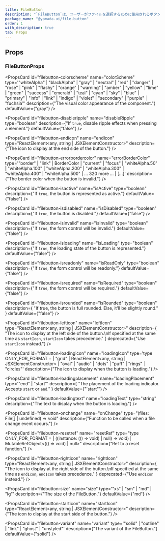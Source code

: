 ```yaml
---
title: FileButton
description: "`FileButton`は、ユーザーがファイルを選択するために使用されるボタンのコンポーネントです。"
package_name: "@yamada-ui/file-button"
order: 1
with_description: true
tab: Props
---
```


## Props

### FileButtonProps

<PropsCard id="filebutton-_accept" name="_accept" type="CSSUIObject" />

<PropsCard id="filebutton-_active" name="_active" type="CSSUIObject" />

<PropsCard id="filebutton-_after" name="_after" type="CSSUIObject" />

<PropsCard id="filebutton-_anylink" name="_anyLink" type="CSSUIObject" />

<PropsCard id="filebutton-_autofill" name="_autofill" type="CSSUIObject" />

<PropsCard id="filebutton-_backdrop" name="_backdrop" type="CSSUIObject" />

<PropsCard id="filebutton-_before" name="_before" type="CSSUIObject" />

<PropsCard id="filebutton-_between" name="_between" type="CSSUIObject" />

<PropsCard id="filebutton-_blank" name="_blank" type="CSSUIObject" />

<PropsCard id="filebutton-_checked" name="_checked" type="CSSUIObject" />

<PropsCard id="filebutton-_cue" name="_cue" type="CSSUIObject" />

<PropsCard id="filebutton-_cueregion" name="_cueRegion" type="CSSUIObject" />

<PropsCard id="filebutton-_dark" name="_dark" type="CSSUIObject" />

<PropsCard id="filebutton-_default" name="_default" type="CSSUIObject" />

<PropsCard id="filebutton-_disabled" name="_disabled" type="CSSUIObject" />

<PropsCard id="filebutton-_empty" name="_empty" type="CSSUIObject" />

<PropsCard id="filebutton-_enabled" name="_enabled" type="CSSUIObject" />

<PropsCard id="filebutton-_end" name="_end" type="CSSUIObject" />

<PropsCard id="filebutton-_even" name="_even" type="CSSUIObject" />

<PropsCard id="filebutton-_expanded" name="_expanded" type="CSSUIObject" />

<PropsCard
  id="filebutton-_fileselector"
  name="_fileSelector"
  type="CSSUIObject"
/>

<PropsCard id="filebutton-_filled" name="_filled" type="CSSUIObject" />

<PropsCard id="filebutton-_first" name="_first" type="CSSUIObject" />

<PropsCard
  id="filebutton-_firstletter"
  name="_firstLetter"
  type="CSSUIObject"
/>

<PropsCard id="filebutton-_firstline" name="_firstLine" type="CSSUIObject" />

<PropsCard id="filebutton-_focus" name="_focus" type="CSSUIObject" />

<PropsCard
  id="filebutton-_focusvisible"
  name="_focusVisible"
  type="CSSUIObject"
/>

<PropsCard
  id="filebutton-_focuswithin"
  name="_focusWithin"
  type="CSSUIObject"
/>

<PropsCard id="filebutton-_fullscreen" name="_fullScreen" type="CSSUIObject" />

<PropsCard id="filebutton-_grabbed" name="_grabbed" type="CSSUIObject" />

<PropsCard
  id="filebutton-_groupaccept"
  name="_groupAccept"
  type="CSSUIObject"
/>

<PropsCard
  id="filebutton-_groupactive"
  name="_groupActive"
  type="CSSUIObject"
/>

<PropsCard id="filebutton-_groupblank" name="_groupBlank" type="CSSUIObject" />

<PropsCard
  id="filebutton-_groupchecked"
  name="_groupChecked"
  type="CSSUIObject"
/>

<PropsCard
  id="filebutton-_groupdisabled"
  name="_groupDisabled"
  type="CSSUIObject"
/>

<PropsCard
  id="filebutton-_groupenabled"
  name="_groupEnabled"
  type="CSSUIObject"
/>

<PropsCard
  id="filebutton-_groupexpanded"
  name="_groupExpanded"
  type="CSSUIObject"
/>

<PropsCard id="filebutton-_groupfocus" name="_groupFocus" type="CSSUIObject" />

<PropsCard
  id="filebutton-_groupfocusvisible"
  name="_groupFocusVisible"
  type="CSSUIObject"
/>

<PropsCard
  id="filebutton-_groupfocuswithin"
  name="_groupFocusWithin"
  type="CSSUIObject"
/>

<PropsCard
  id="filebutton-_groupgrabbed"
  name="_groupGrabbed"
  type="CSSUIObject"
/>

<PropsCard
  id="filebutton-_grouphorizontal"
  name="_groupHorizontal"
  type="CSSUIObject"
/>

<PropsCard id="filebutton-_grouphover" name="_groupHover" type="CSSUIObject" />

<PropsCard id="filebutton-_groupidle" name="_groupIdle" type="CSSUIObject" />

<PropsCard
  id="filebutton-_groupinvalid"
  name="_groupInvalid"
  type="CSSUIObject"
/>

<PropsCard
  id="filebutton-_grouploaded"
  name="_groupLoaded"
  type="CSSUIObject"
/>

<PropsCard
  id="filebutton-_grouploading"
  name="_groupLoading"
  type="CSSUIObject"
/>

<PropsCard
  id="filebutton-_groupoptional"
  name="_groupOptional"
  type="CSSUIObject"
/>

<PropsCard
  id="filebutton-_groupplaceholdershown"
  name="_groupPlaceholderShown"
  type="CSSUIObject"
/>

<PropsCard
  id="filebutton-_grouppressed"
  name="_groupPressed"
  type="CSSUIObject"
/>

<PropsCard
  id="filebutton-_groupreadonly"
  name="_groupReadOnly"
  type="CSSUIObject"
/>

<PropsCard
  id="filebutton-_groupreadwrite"
  name="_groupReadWrite"
  type="CSSUIObject"
/>

<PropsCard
  id="filebutton-_groupreject"
  name="_groupReject"
  type="CSSUIObject"
/>

<PropsCard
  id="filebutton-_grouprequired"
  name="_groupRequired"
  type="CSSUIObject"
/>

<PropsCard
  id="filebutton-_groupselected"
  name="_groupSelected"
  type="CSSUIObject"
/>

<PropsCard
  id="filebutton-_groupuserinvalid"
  name="_groupUserInvalid"
  type="CSSUIObject"
/>

<PropsCard id="filebutton-_groupvalid" name="_groupValid" type="CSSUIObject" />

<PropsCard
  id="filebutton-_groupvertical"
  name="_groupVertical"
  type="CSSUIObject"
/>

<PropsCard id="filebutton-_hidden" name="_hidden" type="CSSUIObject" />

<PropsCard id="filebutton-_holiday" name="_holiday" type="CSSUIObject" />

<PropsCard id="filebutton-_horizontal" name="_horizontal" type="CSSUIObject" />

<PropsCard id="filebutton-_hover" name="_hover" type="CSSUIObject" />

<PropsCard id="filebutton-_idle" name="_idle" type="CSSUIObject" />

<PropsCard
  id="filebutton-_indeterminate"
  name="_indeterminate"
  type="CSSUIObject"
/>

<PropsCard id="filebutton-_inrange" name="_inRange" type="CSSUIObject" />

<PropsCard id="filebutton-_invalid" name="_invalid" type="CSSUIObject" />

<PropsCard id="filebutton-_last" name="_last" type="CSSUIObject" />

<PropsCard id="filebutton-_light" name="_light" type="CSSUIObject" />

<PropsCard id="filebutton-_link" name="_link" type="CSSUIObject" />

<PropsCard id="filebutton-_loaded" name="_loaded" type="CSSUIObject" />

<PropsCard id="filebutton-_loading" name="_loading" type="CSSUIObject" />

<PropsCard id="filebutton-_marker" name="_marker" type="CSSUIObject" />

<PropsCard id="filebutton-_mediadark" name="_mediaDark" type="CSSUIObject" />

<PropsCard id="filebutton-_medialight" name="_mediaLight" type="CSSUIObject" />

<PropsCard
  id="filebutton-_mediareducemotion"
  name="_mediaReduceMotion"
  type="CSSUIObject"
/>

<PropsCard id="filebutton-_modal" name="_modal" type="CSSUIObject" />

<PropsCard
  id="filebutton-_nativeactive"
  name="_nativeActive"
  type="CSSUIObject"
/>

<PropsCard
  id="filebutton-_nativechecked"
  name="_nativeChecked"
  type="CSSUIObject"
/>

<PropsCard
  id="filebutton-_nativedisabled"
  name="_nativeDisabled"
  type="CSSUIObject"
/>

<PropsCard
  id="filebutton-_nativefocus"
  name="_nativeFocus"
  type="CSSUIObject"
/>

<PropsCard
  id="filebutton-_nativefocusvisible"
  name="_nativeFocusVisible"
  type="CSSUIObject"
/>

<PropsCard
  id="filebutton-_nativefocuswithin"
  name="_nativeFocusWithin"
  type="CSSUIObject"
/>

<PropsCard
  id="filebutton-_nativehidden"
  name="_nativeHidden"
  type="CSSUIObject"
/>

<PropsCard
  id="filebutton-_nativehover"
  name="_nativeHover"
  type="CSSUIObject"
/>

<PropsCard
  id="filebutton-_nativereadonly"
  name="_nativeReadOnly"
  type="CSSUIObject"
/>

<PropsCard
  id="filebutton-_nativetarget"
  name="_nativeTarget"
  type="CSSUIObject"
/>

<PropsCard
  id="filebutton-_nativevalid"
  name="_nativeValid"
  type="CSSUIObject"
/>

<PropsCard id="filebutton-_notfirst" name="_notFirst" type="CSSUIObject" />

<PropsCard id="filebutton-_notlast" name="_notLast" type="CSSUIObject" />

<PropsCard id="filebutton-_nottarget" name="_notTarget" type="CSSUIObject" />

<PropsCard id="filebutton-_odd" name="_odd" type="CSSUIObject" />

<PropsCard id="filebutton-_only" name="_only" type="CSSUIObject" />

<PropsCard id="filebutton-_optional" name="_optional" type="CSSUIObject" />

<PropsCard id="filebutton-_outrange" name="_outRange" type="CSSUIObject" />

<PropsCard id="filebutton-_outside" name="_outside" type="CSSUIObject" />

<PropsCard id="filebutton-_paused" name="_paused" type="CSSUIObject" />

<PropsCard id="filebutton-_peeraccept" name="_peerAccept" type="CSSUIObject" />

<PropsCard id="filebutton-_peeractive" name="_peerActive" type="CSSUIObject" />

<PropsCard id="filebutton-_peerblank" name="_peerBlank" type="CSSUIObject" />

<PropsCard
  id="filebutton-_peerchecked"
  name="_peerChecked"
  type="CSSUIObject"
/>

<PropsCard
  id="filebutton-_peerdisabled"
  name="_peerDisabled"
  type="CSSUIObject"
/>

<PropsCard
  id="filebutton-_peerenabled"
  name="_peerEnabled"
  type="CSSUIObject"
/>

<PropsCard
  id="filebutton-_peerexpanded"
  name="_peerExpanded"
  type="CSSUIObject"
/>

<PropsCard id="filebutton-_peerfocus" name="_peerFocus" type="CSSUIObject" />

<PropsCard
  id="filebutton-_peerfocusvisible"
  name="_peerFocusVisible"
  type="CSSUIObject"
/>

<PropsCard
  id="filebutton-_peerfocuswithin"
  name="_peerFocusWithin"
  type="CSSUIObject"
/>

<PropsCard
  id="filebutton-_peergrabbed"
  name="_peerGrabbed"
  type="CSSUIObject"
/>

<PropsCard
  id="filebutton-_peerhorizontal"
  name="_peerHorizontal"
  type="CSSUIObject"
/>

<PropsCard id="filebutton-_peerhover" name="_peerHover" type="CSSUIObject" />

<PropsCard id="filebutton-_peeridle" name="_peerIdle" type="CSSUIObject" />

<PropsCard
  id="filebutton-_peerinvalid"
  name="_peerInvalid"
  type="CSSUIObject"
/>

<PropsCard id="filebutton-_peerloaded" name="_peerLoaded" type="CSSUIObject" />

<PropsCard
  id="filebutton-_peerloading"
  name="_peerLoading"
  type="CSSUIObject"
/>

<PropsCard
  id="filebutton-_peeroptional"
  name="_peerOptional"
  type="CSSUIObject"
/>

<PropsCard
  id="filebutton-_peerplaceholdershown"
  name="_peerPlaceholderShown"
  type="CSSUIObject"
/>

<PropsCard
  id="filebutton-_peerpressed"
  name="_peerPressed"
  type="CSSUIObject"
/>

<PropsCard
  id="filebutton-_peerreadonly"
  name="_peerReadOnly"
  type="CSSUIObject"
/>

<PropsCard
  id="filebutton-_peerreadwrite"
  name="_peerReadWrite"
  type="CSSUIObject"
/>

<PropsCard id="filebutton-_peerreject" name="_peerReject" type="CSSUIObject" />

<PropsCard
  id="filebutton-_peerrequired"
  name="_peerRequired"
  type="CSSUIObject"
/>

<PropsCard
  id="filebutton-_peerselected"
  name="_peerSelected"
  type="CSSUIObject"
/>

<PropsCard
  id="filebutton-_peeruserinvalid"
  name="_peerUserInvalid"
  type="CSSUIObject"
/>

<PropsCard id="filebutton-_peervalid" name="_peerValid" type="CSSUIObject" />

<PropsCard
  id="filebutton-_peervertical"
  name="_peerVertical"
  type="CSSUIObject"
/>

<PropsCard id="filebutton-_picture" name="_picture" type="CSSUIObject" />

<PropsCard
  id="filebutton-_placeholder"
  name="_placeholder"
  type="CSSUIObject"
/>

<PropsCard
  id="filebutton-_placeholdershown"
  name="_placeholderShown"
  type="CSSUIObject"
/>

<PropsCard id="filebutton-_playing" name="_playing" type="CSSUIObject" />

<PropsCard id="filebutton-_pressed" name="_pressed" type="CSSUIObject" />

<PropsCard id="filebutton-_print" name="_print" type="CSSUIObject" />

<PropsCard id="filebutton-_readonly" name="_readOnly" type="CSSUIObject" />

<PropsCard id="filebutton-_readwrite" name="_readWrite" type="CSSUIObject" />

<PropsCard id="filebutton-_reject" name="_reject" type="CSSUIObject" />

<PropsCard id="filebutton-_required" name="_required" type="CSSUIObject" />

<PropsCard id="filebutton-_ripple" name="_ripple" type="CSSUIObject" />

<PropsCard id="filebutton-_scrollbar" name="_scrollbar" type="CSSUIObject" />

<PropsCard
  id="filebutton-_scrollbarbutton"
  name="_scrollbarButton"
  type="CSSUIObject"
/>

<PropsCard
  id="filebutton-_scrollbarcorner"
  name="_scrollbarCorner"
  type="CSSUIObject"
/>

<PropsCard
  id="filebutton-_scrollbarthumb"
  name="_scrollbarThumb"
  type="CSSUIObject"
/>

<PropsCard
  id="filebutton-_scrollbartrack"
  name="_scrollbarTrack"
  type="CSSUIObject"
/>

<PropsCard
  id="filebutton-_scrollbartrackpiece"
  name="_scrollbarTrackPiece"
  type="CSSUIObject"
/>

<PropsCard id="filebutton-_selected" name="_selected" type="CSSUIObject" />

<PropsCard id="filebutton-_selection" name="_selection" type="CSSUIObject" />

<PropsCard id="filebutton-_start" name="_start" type="CSSUIObject" />

<PropsCard id="filebutton-_target" name="_target" type="CSSUIObject" />

<PropsCard id="filebutton-_today" name="_today" type="CSSUIObject" />

<PropsCard
  id="filebutton-_userinvalid"
  name="_userInvalid"
  type="CSSUIObject"
/>

<PropsCard id="filebutton-_valid" name="_valid" type="CSSUIObject" />

<PropsCard id="filebutton-_vertical" name="_vertical" type="CSSUIObject" />

<PropsCard id="filebutton-_visited" name="_visited" type="CSSUIObject" />

<PropsCard id="filebutton-_weekend" name="_weekend" type="CSSUIObject" />

<PropsCard
  id="filebutton-colorscheme"
  name="colorScheme"
  type='"whiteAlpha" | "blackAlpha" | "gray" | "neutral" | "red" | "danger" | "rose" | "pink" | "flashy" | "orange" | "warning" | "amber" | "yellow" | "lime" | "green" | "success" | "emerald" | "teal" | "cyan" | "sky" | "blue" | "primary" | "info" | "link" | "indigo" | "violet" | "secondary" | "purple" | "fuchsia"'
  description={"The visual color appearance of the component."}
  defaultValue={"gray"}
/>

<PropsCard
  id="filebutton-disableripple"
  name="disableRipple"
  type="boolean"
  description={"If `true`, disable ripple effects when pressing a element."}
  defaultValue={"false"}
/>

<PropsCard
  id="filebutton-endicon"
  name="endIcon"
  type="ReactElement<any, string | JSXElementConstructor<any>>"
  description={"The icon to display at the end side of the button."}
/>

<PropsCard
  id="filebutton-errorbordercolor"
  name="errorBorderColor"
  type='"border" | "link" | BorderColor | "current" | "focus" | "whiteAlpha.50" | "whiteAlpha.100" | "whiteAlpha.200" | "whiteAlpha.300" | "whiteAlpha.400" | "whiteAlpha.500" | ... 320 more ... | [...]'
  description={"The border color when the button is invalid."}
/>

<PropsCard
  id="filebutton-isactive"
  name="isActive"
  type="boolean"
  description={"If `true`, the button is represented as active."}
  defaultValue={"false"}
/>

<PropsCard
  id="filebutton-isdisabled"
  name="isDisabled"
  type="boolean"
  description={"If `true`, the button is disabled."}
  defaultValue={"false"}
/>

<PropsCard
  id="filebutton-isinvalid"
  name="isInvalid"
  type="boolean"
  description={"If `true`, the form control will be invalid."}
  defaultValue={"false"}
/>

<PropsCard
  id="filebutton-isloading"
  name="isLoading"
  type="boolean"
  description={"If `true`, the loading state of the button is represented."}
  defaultValue={"false"}
/>

<PropsCard
  id="filebutton-isreadonly"
  name="isReadOnly"
  type="boolean"
  description={"If `true`, the form control will be readonly."}
  defaultValue={"false"}
/>

<PropsCard
  id="filebutton-isrequired"
  name="isRequired"
  type="boolean"
  description={"If `true`, the form control will be required."}
  defaultValue={"false"}
/>

<PropsCard
  id="filebutton-isrounded"
  name="isRounded"
  type="boolean"
  description={
    "If true, the button is full rounded. Else, it'll be slightly round."
  }
  defaultValue={"false"}
/>

<PropsCard
  id="filebutton-lefticon"
  name="leftIcon"
  type="ReactElement<any, string | JSXElementConstructor<any>>"
  description={
    "The icon to display at the left side of the button.\nIf specified at the same time as `startIcon`, `startIcon` takes precedence."
  }
  deprecated={"Use `startIcon` instead."}
/>

<PropsCard
  id="filebutton-loadingicon"
  name="loadingIcon"
  type='type ONLY_FOR_FORMAT =
  | "grid"
  | ReactElement<any, string | JSXElementConstructor<any>>
  | "oval"
  | "audio"
  | "dots"
  | "puff"
  | "rings"
  | "circles"'
  description={"The icon to display when the button is loading."}
/>

<PropsCard
  id="filebutton-loadingplacement"
  name="loadingPlacement"
  type='"end" | "start"'
  description={
    "The placement of the loading indicator. Accepts `start` or `end`."
  }
  defaultValue={"'start'"}
/>

<PropsCard
  id="filebutton-loadingtext"
  name="loadingText"
  type="string"
  description={"The text to display when the button is loading."}
/>

<PropsCard
  id="filebutton-onchange"
  name="onChange"
  type="(files: File[] | undefined) => void"
  description={"Function to be called when a file change event occurs."}
/>

<PropsCard
  id="filebutton-resetref"
  name="resetRef"
  type="type ONLY_FOR_FORMAT =
  | ((instance: (() => void) | null) => void)
  | MutableRefObject<(() => void) | null>"
  description={"Ref to a reset function."}
/>

<PropsCard
  id="filebutton-righticon"
  name="rightIcon"
  type="ReactElement<any, string | JSXElementConstructor<any>>"
  description={
    "The icon to display at the right side of the button.\nIf specified at the same time as `endIcon`, `endIcon` takes precedence."
  }
  deprecated={"Use `endIcon` instead."}
/>

<PropsCard
  id="filebutton-size"
  name="size"
  type='"xs" | "sm" | "md" | "lg"'
  description={"The size of the FileButton."}
  defaultValue={"md"}
/>

<PropsCard
  id="filebutton-starticon"
  name="startIcon"
  type="ReactElement<any, string | JSXElementConstructor<any>>"
  description={"The icon to display at the start side of the button."}
/>

<PropsCard
  id="filebutton-variant"
  name="variant"
  type='"solid" | "outline" | "link" | "ghost" | "unstyled"'
  description={"The variant of the FileButton."}
  defaultValue={"solid"}
/>
